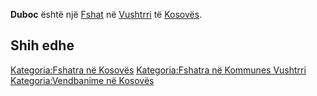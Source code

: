 {{Fshat në Kosovës
 | Emri                = Duboc
| sqi_N_name = Duboc
| sqi_N_FULL_NAME_RO = Duboc
| sqi_N_FULL_NAME_ND_RO = Duboc
| sqi_N_SORT_NAME_RG = DUBOC
| sqi_N_FULL_NAME_RG = Duboc
| sqi_N_FULL_NAME_ND_RG = Duboc
| sqi_V_name = Dubovc
| sqi_V_FULL_NAME_RO = Dubovc
| sqi_V_FULL_NAME_ND_RO = Dubovc
| sqi_V_SORT_NAME_RG = DUBOVC
| sqi_V_FULL_NAME_RG = Dubovc
| sqi_V_FULL_NAME_ND_RG = Dubovc
| srp_N_name = Dubovac
| srp_N_FULL_NAME_RO = Dubovac
| srp_N_FULL_NAME_ND_RO = Dubovac
| srp_N_SORT_NAME_RG = DUBOVAC
| srp_N_FULL_NAME_RG = Dubovac
| srp_N_FULL_NAME_ND_RG = Dubovac
| srp_NS_name = Дубовац
| srp_NS_FULL_NAME_RO = Дубовац
| srp_NS_FULL_NAME_ND_RO = Дубовац
| srp_NS_SORT_NAME_RG = ДУБОВАЦ
| srp_NS_FULL_NAME_RG = Дубовац
| srp_NS_FULL_NAME_ND_RG = Дубовац
| std_V_name = Dubovce
| std_V_FULL_NAME_RO = Dubovce
| std_V_FULL_NAME_ND_RO = Dubovce
| std_V_SORT_NAME_RG = DUBOVCE
| std_V_FULL_NAME_RG = Dubovce
| std_V_FULL_NAME_ND_RG = Dubovce

 | Emri (Rasa dhanore) = 
 | Figura              = 
 | Shteti              = Kosovo
 | Komuna              = Vushtrri
 | Kodi postar         = 
 | Sipërfaqja          = 

 | Popullsia           = 

 | Regj. i popullsisë  = 
 | Dend. e popullsisë  = 
 | Faqja zyrtare       = 
 <!--- Koordinatat ----> 
 | Gjerësia            = 42.765556
 | Gjatësia            = 20.895
 | Lartësia            = 
}}
'''Duboc''' është një [[Fshat]] në [[Vushtrri]] të [[Kosovës]].

<!-- == Gjeografia == -->
<!-- == Historia == -->
<!-- == Demografia == -->
== Shih edhe ==
{{Komuna Vushtrri}}
{{Kosovo-Administrata-Cung}}

[[Kategoria:Fshatra në Kosovës]]
[[Kategoria:Fshatra në Kommunes Vushtrri]]
[[Kategoria:Vendbanime në Kosovës]]